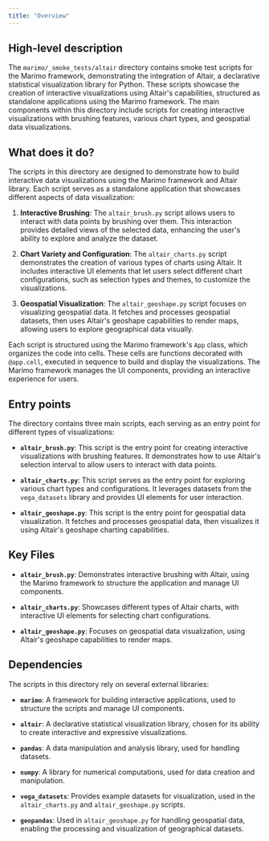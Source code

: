 ```yaml
---
title: "Overview"
---
```


## High-level description

The `marimo/_smoke_tests/altair` directory contains smoke test scripts for the Marimo framework, demonstrating the integration of Altair, a declarative statistical visualization library for Python. These scripts showcase the creation of interactive visualizations using Altair's capabilities, structured as standalone applications using the Marimo framework. The main components within this directory include scripts for creating interactive visualizations with brushing features, various chart types, and geospatial data visualizations.

## What does it do?

The scripts in this directory are designed to demonstrate how to build interactive data visualizations using the Marimo framework and Altair library. Each script serves as a standalone application that showcases different aspects of data visualization:

1. **Interactive Brushing**: The `altair_brush.py` script allows users to interact with data points by brushing over them. This interaction provides detailed views of the selected data, enhancing the user's ability to explore and analyze the dataset.

2. **Chart Variety and Configuration**: The `altair_charts.py` script demonstrates the creation of various types of charts using Altair. It includes interactive UI elements that let users select different chart configurations, such as selection types and themes, to customize the visualizations.

3. **Geospatial Visualization**: The `altair_geoshape.py` script focuses on visualizing geospatial data. It fetches and processes geospatial datasets, then uses Altair's geoshape capabilities to render maps, allowing users to explore geographical data visually.

Each script is structured using the Marimo framework's `App` class, which organizes the code into cells. These cells are functions decorated with `@app.cell`, executed in sequence to build and display the visualizations. The Marimo framework manages the UI components, providing an interactive experience for users.

## Entry points

The directory contains three main scripts, each serving as an entry point for different types of visualizations:

- **`altair_brush.py`**: This script is the entry point for creating interactive visualizations with brushing features. It demonstrates how to use Altair's selection interval to allow users to interact with data points.

- **`altair_charts.py`**: This script serves as the entry point for exploring various chart types and configurations. It leverages datasets from the `vega_datasets` library and provides UI elements for user interaction.

- **`altair_geoshape.py`**: This script is the entry point for geospatial data visualization. It fetches and processes geospatial data, then visualizes it using Altair's geoshape charting capabilities.

## Key Files

- **`altair_brush.py`**: Demonstrates interactive brushing with Altair, using the Marimo framework to structure the application and manage UI components.

- **`altair_charts.py`**: Showcases different types of Altair charts, with interactive UI elements for selecting chart configurations.

- **`altair_geoshape.py`**: Focuses on geospatial data visualization, using Altair's geoshape capabilities to render maps.

## Dependencies

The scripts in this directory rely on several external libraries:

- **`marimo`**: A framework for building interactive applications, used to structure the scripts and manage UI components.

- **`altair`**: A declarative statistical visualization library, chosen for its ability to create interactive and expressive visualizations.

- **`pandas`**: A data manipulation and analysis library, used for handling datasets.

- **`numpy`**: A library for numerical computations, used for data creation and manipulation.

- **`vega_datasets`**: Provides example datasets for visualization, used in the `altair_charts.py` and `altair_geoshape.py` scripts.

- **`geopandas`**: Used in `altair_geoshape.py` for handling geospatial data, enabling the processing and visualization of geographical datasets.